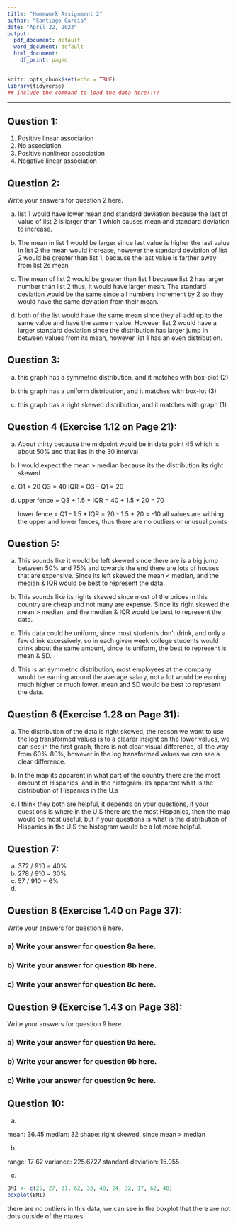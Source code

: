 ```yaml
---
title: "Homework Assignment 2"
author: "Santiago Garcia"
date: "April 22, 2023" 
output:
  pdf_document: default
  word_document: default
  html_document:
    df_print: paged
---
```


```r
knitr::opts_chunk$set(echo = TRUE)
library(tidyverse)
## Include the command to load the data here!!!!
```

* * *

## Question 1:  

(1) Positive linear association
(2) No association
(3) Positive nonlinear association
(4) Negative linear association 


## Question 2: 

Write your answers for question 2 here.  

a. list 1 would have lower mean and standard deviation because the last of value of list 2 is larger than 1 which causes mean and standard deviation to increase.

b. The mean in list 1 would be larger since last value is higher the last value in list 2 the mean would increase, however the standard deviation of list 2 would be greater than list 1, because the last value is farther away from list 2s mean

c. The mean of list 2 would be greater than list 1 because list 2 has larger number than list 2 thus, it would have larger mean. The standard deviation would be the same since all numbers increment by 2 so they would have the same deviation from their mean. 

d. both of the list would have the same mean since they all add up to the same value and have the same n value. However list 2 would have a larger standard deviation since the distribution has larger jump in between values from its mean, however list 1 has an even distribution. 


## Question 3: 

a. this graph has a symmetric distribution, and it matches with box-plot (2)

b. this graph has a uniform distribution, and it matches with box-lot (3)

c. this graph has a right skewed distribution, and it matches with graph (1)


## Question 4 (Exercise 1.12 on Page 21):  

a. About thirty because the midpoint would be in data point 45 which is about 50% and that lies in the 30 interval

b. I would expect the mean > median because its the distribution its right skewed

c. Q1 = 20
   Q3 = 40
   IQR = Q3 - Q1 = 20

d. upper fence = Q3 + 1.5 * IQR
               = 40 + 1.5 * 20
               = 70
               
   lower fence = Q1 - 1.5 * IQR
               = 20 - 1.5 * 20
               = -10
all values are withing the upper and lower fences, thus there are no outliers or unusual points 


## Question 5:

a. This sounds like it would be left skewed since there are is a big jump between 50% and 75% and towards the end there are lots of houses that are expensive. Since its left skewed the mean < median, and the median & IQR would be best to represent the data. 

b. This sounds like its rights skewed since most of the prices in this country are cheap and not many are expense. Since its right skewed the mean > median, and the median & IQR would be best to represent the data.

c. This data could be uniform, since most students don't drink, and only a few drink excessively, so in each given week college students would drink about the same amount, since its uniform, the best to represent is mean & SD.

d. This is an symmetric distribution, most employees at the company would be earning around the average salary, not a lot would be earning much higher or much lower. mean and SD would be best to represent the data. 



## Question 6 (Exercise 1.28 on Page 31): 

a. The distribution of the data is right skewed, the reason we want to use the log transformed values is to a clearer insight on the lower values, we can see in the first graph, there is not clear visual difference, all the way from 60%-80%, however in the log transformed values we can see a clear difference.

b. In the map its apparent in what part of the country there are the most amount of Hispanics, and in the histogram, its apparent what is the distribution of Hispanics in the U.s 

c. I think they both are helpful, it depends on your questions, if your questions is where in the U.S there are the most Hispanics, then the map would be most useful, but if your questions is what is the distribution of Hispanics in the U.S the histogram would be a lot more helpful. 



## Question 7: 

a. 372 / 910 = 40%
b. 278 / 910 = 30%
c. 57 / 910 = 6%
d. 




## Question 8 (Exercise 1.40 on Page 37): 

Write your answers for question 8 here.

### a) Write your answer for question 8a here.

### b) Write your answer for question 8b here.

### c) Write your answer for question 8c here.



## Question 9 (Exercise 1.43 on Page 38): 

Write your answers for question 9 here.

### a) Write your answer for question 9a here.

### b) Write your answer for question 9b here.

### c) Write your answer for question 9c here.




## Question 10: 

a.

mean: 36.45
median: 32
shape: right skewed, since mean > median

b. 

range: 17 62
variance: 225.6727
standard deviation: 15.055

c.
 
```r
BMI <- c(25, 27, 31, 62, 33, 48, 24, 32, 17, 62, 40)
boxplot(BMI)

```
there are no outliers in this data, we can see in the boxplot that there are not dots outside of the maxes. 

